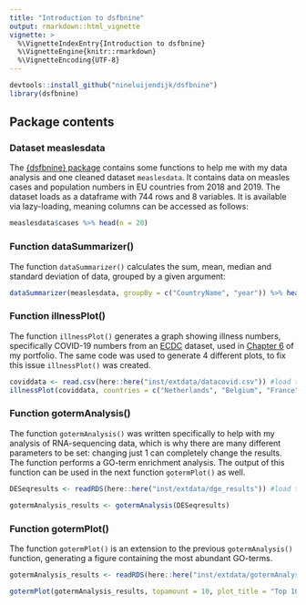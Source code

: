 ```yaml
---
title: "Introduction to dsfbnine"
output: rmarkdown::html_vignette
vignette: >
  %\VignetteIndexEntry{Introduction to dsfbnine}
  %\VignetteEngine{knitr::rmarkdown}
  %\VignetteEncoding{UTF-8}
---
```


```r
devtools::install_github("nineluijendijk/dsfbnine")
library(dsfbnine)
```

## Package contents

### Dataset measlesdata

The [{dsfbnine} package](https://github.com/nineluijendijk/dsfbnine) contains some functions to help me with my data analysis and one cleaned dataset `measlesdata`. It contains data on measles cases and population numbers in EU countries from 2018 and 2019. The dataset loads as a dataframe with 744 rows and 8 variables. It is available via lazy-loading, meaning columns can be accessed as follows:

```r
measlesdata$cases %>% head(n = 20)
```

### Function dataSummarizer()

The function `dataSummarizer()` calculates the sum, mean, median and standard deviation of data, grouped by a given argument:

```r
dataSummarizer(measlesdata, groupBy = c("CountryName", "year")) %>% head(n = 10)
```

### Function illnessPlot()

The function `illnessPlot()` generates a graph showing illness numbers, specifically COVID-19 numbers from an [ECDC](https://www.ecdc.europa.eu/en/covid-19/data) dataset, used in [Chapter 6](https://nineluijendijk.github.io/parameterized.html) of my portfolio. The same code was used to generate 4 different plots, to fix this issue `illnessPlot()` was created.

```r
coviddata <- read.csv(here::here("inst/extdata/datacovid.csv")) #load the data
illnessPlot(coviddata, countries = c("Netherlands", "Belgium", "France"), years = 2020:2022, parameter = cases)
```

### Function gotermAnalysis()

The function `gotermAnalysis()` was written specifically to help with my analysis of RNA-sequencing data, which is why there are many different parameters to be set: changing just 1 can completely change the results. The function performs a GO-term enrichment analysis. The output of this function can be used in the next function `gotermPlot()` as well.

```r
DESeqresults <- readRDS(here::here("inst/extdata/dge_results")) #load the data object of class "DESeqResults"

gotermAnalysis_results <- gotermAnalysis(DESeqresults)
```

### Function gotermPlot()

The function `gotermPlot()` is an extension to the previous `gotermAnalysis()` function, generating a figure containing the most abundant GO-terms.

```r
gotermAnalysis_results <- readRDS(here::here("inst/extdata/gotermAnalysis_results"))

gotermPlot(gotermAnalysis_results, topamount = 10, plot_title = "Top 10 upregulated GO-terms")
```

